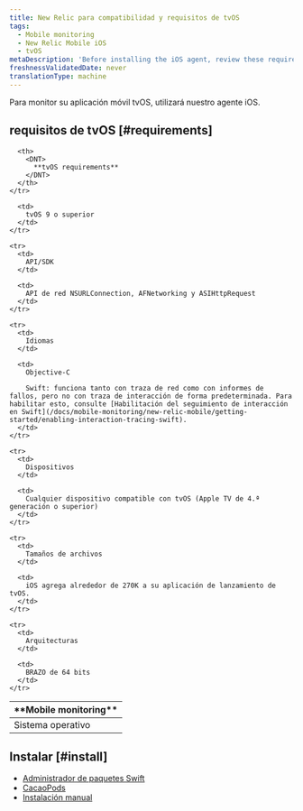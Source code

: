 ```yaml
---
title: New Relic para compatibilidad y requisitos de tvOS
tags:
  - Mobile monitoring
  - New Relic Mobile iOS
  - tvOS
metaDescription: 'Before installing the iOS agent, review these requirements.'
freshnessValidatedDate: never
translationType: machine
---
```


Para monitor su aplicación móvil tvOS, utilizará nuestro agente iOS.

## requisitos de tvOS [#requirements]

<table>
  <thead>
    <tr>
      <th width={200}>
        <DNT>
          **Mobile monitoring**
        </DNT>
      </th>

      <th>
        <DNT>
          **tvOS requirements**
        </DNT>
      </th>
    </tr>
  </thead>

  <tbody>
    <tr>
      <td>
        Sistema operativo
      </td>

      <td>
        tvOS 9 o superior
      </td>
    </tr>

    <tr>
      <td>
        API/SDK
      </td>

      <td>
        API de red NSURLConnection, AFNetworking y ASIHttpRequest
      </td>
    </tr>

    <tr>
      <td>
        Idiomas
      </td>

      <td>
        Objective-C

        Swift: funciona tanto con traza de red como con informes de fallos, pero no con traza de interacción de forma predeterminada. Para habilitar esto, consulte [Habilitación del seguimiento de interacción en Swift](/docs/mobile-monitoring/new-relic-mobile/getting-started/enabling-interaction-tracing-swift).
      </td>
    </tr>

    <tr>
      <td>
        Dispositivos
      </td>

      <td>
        Cualquier dispositivo compatible con tvOS (Apple TV de 4.ª generación o superior)
      </td>
    </tr>

    <tr>
      <td>
        Tamaños de archivos
      </td>

      <td>
        iOS agrega alrededor de 270K a su aplicación de lanzamiento de tvOS.
      </td>
    </tr>

    <tr>
      <td>
        Arquitecturas
      </td>

      <td>
        BRAZO de 64 bits
      </td>
    </tr>
  </tbody>
</table>

## Instalar [#install]

* [Administrador de paquetes Swift](/docs/mobile-monitoring/new-relic-mobile-ios/installation/spm-installation)
* [CacaoPods](/docs/mobile-monitoring/new-relic-mobile-ios/installation/cocoapods-installation)
* [Instalación manual](/docs/mobile-monitoring/new-relic-mobile-ios/installation/ios-manual-installation)
